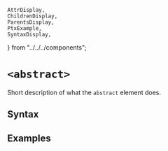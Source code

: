     AttrDisplay,
    ChildrenDisplay,
    ParentsDisplay,
    PtxExample,
    SyntaxDisplay,
} from "../../../components";

# `<abstract>`

Short description of what the `abstract` element does.

## Syntax

<SyntaxDisplay name="abstract" />

## Examples

    